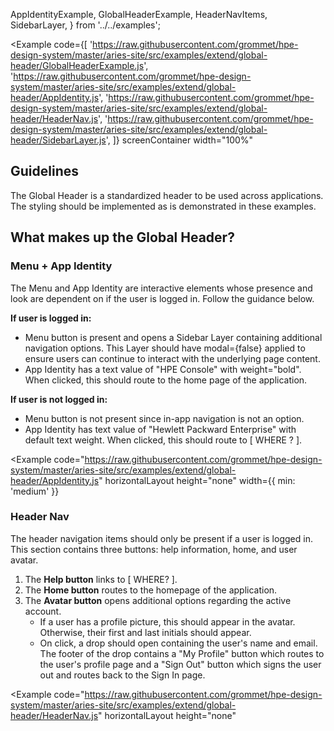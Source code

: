   AppIdentityExample,
  GlobalHeaderExample,
  HeaderNavItems,
  SidebarLayer,
} from '../../examples';

<Example
  code={[
    'https://raw.githubusercontent.com/grommet/hpe-design-system/master/aries-site/src/examples/extend/global-header/GlobalHeaderExample.js',
    'https://raw.githubusercontent.com/grommet/hpe-design-system/master/aries-site/src/examples/extend/global-header/AppIdentity.js',
    'https://raw.githubusercontent.com/grommet/hpe-design-system/master/aries-site/src/examples/extend/global-header/HeaderNav.js',
    'https://raw.githubusercontent.com/grommet/hpe-design-system/master/aries-site/src/examples/extend/global-header/SidebarLayer.js',
  ]}
  screenContainer
  width="100%"
>
  <GlobalHeaderExample />
</Example>

## Guidelines

The Global Header is a standardized header to be used across applications. The styling should be implemented as is demonstrated in these examples.

## What makes up the Global Header?

### Menu + App Identity

The Menu and App Identity are interactive elements whose presence and look are dependent on if the user is logged in. Follow the guidance below.

**If user is logged in:**

- Menu button is present and opens a Sidebar Layer containing additional navigation options. This Layer should have modal={false} applied to ensure users can continue to interact with the underlying page content.
- App Identity has a text value of "HPE Console" with weight="bold". When clicked, this should route to the home page of the application.

**If user is not logged in:**

- Menu button is not present since in-app navigation is not an option.
- App Identity has text value of "Hewlett Packward Enterprise" with default text weight. When clicked, this should route to [ WHERE ? ].

<Example
  code="https://raw.githubusercontent.com/grommet/hpe-design-system/master/aries-site/src/examples/extend/global-header/AppIdentity.js"
  horizontalLayout
  height="none"
  width={{ min: 'medium' }}
>
  <AppIdentityExample />
</Example>

### Header Nav

The header navigation items should only be present if a user is logged in. This section contains three buttons: help information, home, and user avatar.

1. The **Help button** links to [ WHERE? ].
1. The **Home button** routes to the homepage of the application.
1. The **Avatar button** opens additional options regarding the active account.
   - If a user has a profile picture, this should appear in the avatar. Otherwise, their first and last initials should appear.
   - On click, a drop should open containing the user's name and email. The footer of the drop contains a "My Profile" button which routes to the user's profile page and a "Sign Out" button which signs the user out and routes back to the Sign In page.

<Example
  code="https://raw.githubusercontent.com/grommet/hpe-design-system/master/aries-site/src/examples/extend/global-header/HeaderNav.js"
  horizontalLayout
  height="none"
>
  <HeaderNavItems />
</Example>
